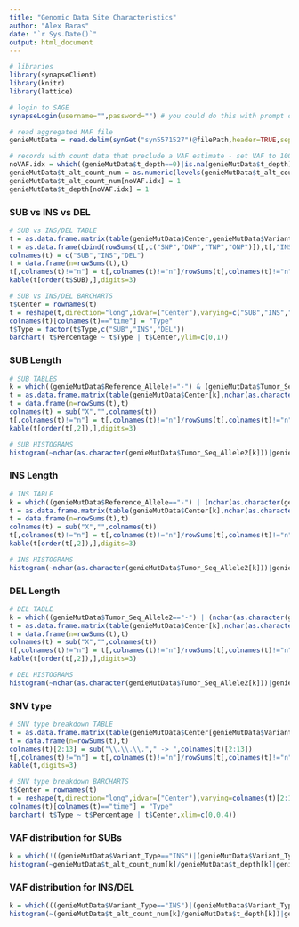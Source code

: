 ```yaml
---
title: "Genomic Data Site Characteristics"
author: "Alex Baras"
date: "`r Sys.Date()`"
output: html_document
---
```



```r

# libraries
library(synapseClient)
library(knitr)
library(lattice)

# login to SAGE
synapseLogin(username="",password="") # you could do this with prompt or coded, but will need to enter something here

# read aggregated MAF file
genieMutData = read.delim(synGet("syn5571527")@filePath,header=TRUE,sep="\t",quote="",comment="",skip = 1)

# records with count data that preclude a VAF estimate - set VAF to 100% (1/1, alt/depth)
noVAF.idx = which((genieMutData$t_depth==0)|is.na(genieMutData$t_depth))
genieMutData$t_alt_count_num = as.numeric(levels(genieMutData$t_alt_count))[genieMutData$t_alt_count]
genieMutData$t_alt_count_num[noVAF.idx] = 1
genieMutData$t_depth[noVAF.idx] = 1

```

### SUB vs INS vs DEL

```r

# SUB vs INS/DEL TABLE
t = as.data.frame.matrix(table(genieMutData$Center,genieMutData$Variant_Type))
t = as.data.frame(cbind(rowSums(t[,c("SNP","DNP","TNP","ONP")]),t[,"INS"],t[,"DEL"]))
colnames(t) = c("SUB","INS","DEL")
t = data.frame(n=rowSums(t),t)
t[,colnames(t)!="n"] = t[,colnames(t)!="n"]/rowSums(t[,colnames(t)!="n"])
kable(t[order(t$SUB),],digits=3)

# SUB vs INS/DEL BARCHARTS
t$Center = rownames(t)
t = reshape(t,direction="long",idvar=("Center"),varying=c("SUB","INS","DEL"),v.names="Percentage",times=c("SUB","INS","DEL"))
colnames(t)[colnames(t)=="time"] = "Type"
t$Type = factor(t$Type,c("SUB","INS","DEL"))
barchart( t$Percentage ~ t$Type | t$Center,ylim=c(0,1))

```

### SUB Length

```r

# SUB TABLES
k = which((genieMutData$Reference_Allele!="-") & (genieMutData$Tumor_Seq_Allele2!="-") & (nchar(as.character(genieMutData$Reference_Allele))==nchar(as.character(genieMutData$Tumor_Seq_Allele2))))
t = as.data.frame.matrix(table(genieMutData$Center[k],nchar(as.character(genieMutData$Reference_Allele[k]))))
t = data.frame(n=rowSums(t),t)
colnames(t) = sub("X","",colnames(t))
t[,colnames(t)!="n"] = t[,colnames(t)!="n"]/rowSums(t[,colnames(t)!="n"])
kable(t[order(t[,2]),],digits=3)

# SUB HISTOGRAMS
histogram(~nchar(as.character(genieMutData$Tumor_Seq_Allele2[k]))|genieMutData$Center[k],breaks=c(0.5:20.5,30,40),xlim=c(0,10),ftype="percent",right=FALSE)

```

### INS Length

```r

# INS TABLE
k = which((genieMutData$Reference_Allele=="-") | (nchar(as.character(genieMutData$Reference_Allele))<nchar(as.character(genieMutData$Tumor_Seq_Allele2))))
t = as.data.frame.matrix(table(genieMutData$Center[k],nchar(as.character(genieMutData$Tumor_Seq_Allele2[k]))))
t = data.frame(n=rowSums(t),t)
colnames(t) = sub("X","",colnames(t))
t[,colnames(t)!="n"] = t[,colnames(t)!="n"]/rowSums(t[,colnames(t)!="n"])
kable(t[order(t[,2]),],digits=3)

# INS HISTOGRAMS
histogram(~nchar(as.character(genieMutData$Tumor_Seq_Allele2[k]))|genieMutData$Center[k],ftype="percent",breaks=c(0.5:20.5,30,40,50,100,200),xlim=c(0,20),right=TRUE)

```

### DEL Length

```r

# DEL TABLE
k = which((genieMutData$Tumor_Seq_Allele2=="-") | (nchar(as.character(genieMutData$Reference_Allele))>nchar(as.character(genieMutData$Tumor_Seq_Allele2))))
t = as.data.frame.matrix(table(genieMutData$Center[k],nchar(as.character(genieMutData$Reference_Allele[k]))))
t = data.frame(n=rowSums(t),t)
colnames(t) = sub("X","",colnames(t))
t[,colnames(t)!="n"] = t[,colnames(t)!="n"]/rowSums(t[,colnames(t)!="n"])
kable(t[order(t[,2]),],digits=3)

# DEL HISTOGRAMS
histogram(~nchar(as.character(genieMutData$Tumor_Seq_Allele2[k]))|genieMutData$Center[k],ftype="percent",breaks=c(0.5:20.5,30,40,50,100,200),xlim=c(0,20),right=TRUE)

```

### SNV type

```r

# SNV type breakdown TABLE
t = as.data.frame.matrix(table(genieMutData$Center[genieMutData$Variant_Type=="SNP"],paste(genieMutData$Reference_Allele[genieMutData$Variant_Type=="SNP"],".",genieMutData$Tumor_Seq_Allele2[genieMutData$Variant_Type=="SNP"])))
t = data.frame(n=rowSums(t),t)
colnames(t)[2:13] = sub("\\.\\.\\."," -> ",colnames(t)[2:13])
t[,colnames(t)!="n"] = t[,colnames(t)!="n"]/rowSums(t[,colnames(t)!="n"])
kable(t,digits=3)

# SNV type breakdown BARCHARTS
t$Center = rownames(t)
t = reshape(t,direction="long",idvar=("Center"),varying=colnames(t)[2:13],v.names="Percentage",times=colnames(t)[2:13],drop="n")
colnames(t)[colnames(t)=="time"] = "Type"
barchart( t$Type ~ t$Percentage | t$Center,xlim=c(0,0.4))

```

### VAF distribution for SUBs

```r

k = which(!((genieMutData$Variant_Type=="INS")|(genieMutData$Variant_Type=="DEL")))
histogram(~genieMutData$t_alt_count_num[k]/genieMutData$t_depth[k]|genieMutData$Center[k],ftype="percent",breaks=seq(0,1,0.02),right=FALSE)

```

### VAF distribution for INS/DEL

```r

k = which(((genieMutData$Variant_Type=="INS")|(genieMutData$Variant_Type=="DEL")))
histogram(~(genieMutData$t_alt_count_num[k]/genieMutData$t_depth[k])|genieMutData$Center[k],ftype="percent",breaks=seq(0,1,0.02),right=FALSE)

```
